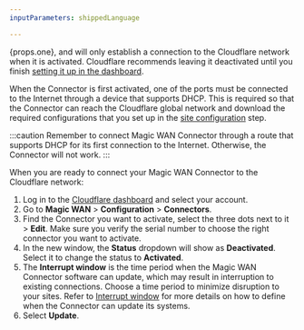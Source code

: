 ```yaml
---
inputParameters: shippedLanguage

---
```



{props.one}, and will only establish a connection to the Cloudflare network when it is activated. Cloudflare recommends leaving it deactivated until you finish [setting it up in the dashboard](#1-create-a-site).

When the Connector is first activated, one of the ports must be connected to the Internet through a device that supports DHCP. This is required so that the Connector can reach the Cloudflare global network and download the required configurations that you set up in the [site configuration](#1-create-a-site) step.

:::caution
Remember to connect Magic WAN Connector through a route that supports DHCP for its first connection to the Internet. Otherwise, the Connector will not work.
:::

When you are ready to connect your Magic WAN Connector to the Cloudflare network:

1. Log in to the [Cloudflare dashboard](https://dash.cloudflare.com/) and select your account.
2. Go to **Magic WAN** > **Configuration** > **Connectors**.
3. Find the Connector you want to activate, select the three dots next to it > **Edit**. Make sure you verify the serial number to choose the right connector you want to activate.
4. In the new window, the **Status** dropdown will show as **Deactivated**. Select it to change the status to **Activated**.
5. The **Interrupt window** is the time period when the Magic WAN Connector software can update, which may result in interruption to existing connections. Choose a time period to minimize disruption to your sites. Refer to [Interrupt window](/magic-wan/configuration/connector/maintenance/interrupt-service-window/) for more details on how to define when the Connector can update its systems.
6. Select **Update**.
